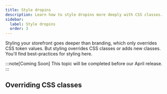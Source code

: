 ```yaml
---
title: Style dropins
description: Learn how to style dropins more deeply with CSS classes.
sidebar:
  label: Style dropins
  order: 3
---
```


Styling your storefront goes deeper than branding, which only overrides CSS token values. But styling overrides CSS classes or adds new classes. You'll find best-practices for styling here.

:::note[Coming Soon]
This topic will be completed before our April release.
:::

## Overriding CSS classes
